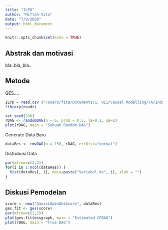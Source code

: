```yaml
---
title: "ILPD"
author: "Miftah-Vita"
date: "7/9/2020"
output: html_document
---
```


```r
knitr::opts_chunk$set(echo = TRUE)
```

## Abstrak dan motivasi

bla..bla,,bla..

## Metode

GES....
```r
ILPD = read.csv ("/Users/fita/Documents/1. UII/Causal Modelling/TA/Indian Liver Patient Dataset (ILPD).csv")
library(readr)

set.seed(200)
rDAG <- randomDAG(n = 6, prob = 0.5, lB=0.1, uB=1)
plot(rDAG, main = "Sebuah Random DAG")
```

Generate Data Baru
```r
dataRes <- rmvDAG(n = 150, rDAG, errDist="normal")
````
Distrubusi Data

```r
par(mfrow=c(2,3))
for(i in 1:ncol(dataRes)) {
  hist(dataRes[, i], main=paste("Variabel ke", i), xlab = "")
}
````


## Diskusi Pemodelan
```r
score <- new("GaussL0penObsScore", dataRes)
ges.fit <- ges(score)
par(mfrow=c(1,2))
plot(ges.fit$essgraph, main = "Estimated CPDAG")
plot(rDAG, main = "True DAG")  

````

